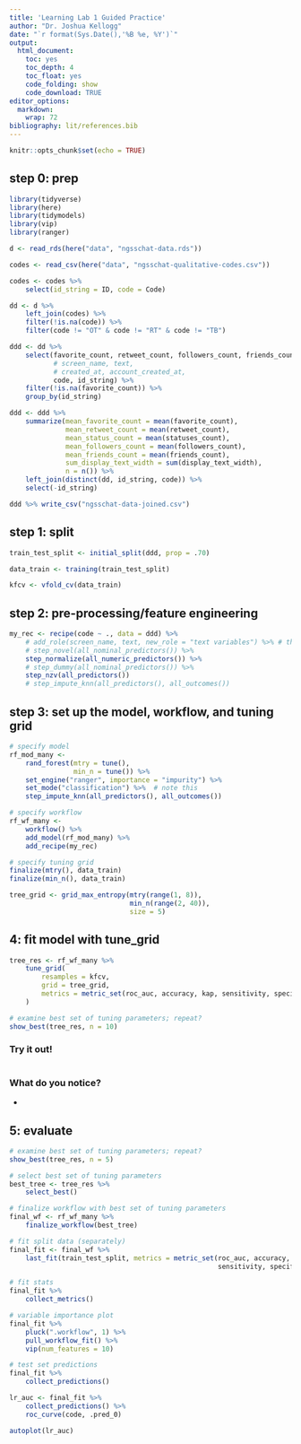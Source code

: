 ```yaml
---
title: 'Learning Lab 1 Guided Practice'
author: "Dr. Joshua Kellogg"
date: "`r format(Sys.Date(),'%B %e, %Y')`"
output:
  html_document:
    toc: yes
    toc_depth: 4
    toc_float: yes
    code_folding: show
    code_download: TRUE
editor_options:
  markdown:
    wrap: 72
bibliography: lit/references.bib
---
```


```r
knitr::opts_chunk$set(echo = TRUE)
```

## step 0: prep

```r
library(tidyverse)
library(here)
library(tidymodels)
library(vip)
library(ranger)

d <- read_rds(here("data", "ngsschat-data.rds"))

codes <- read_csv(here("data", "ngsschat-qualitative-codes.csv"))

codes <- codes %>% 
    select(id_string = ID, code = Code)

dd <- d %>% 
    left_join(codes) %>% 
    filter(!is.na(code)) %>% 
    filter(code != "OT" & code != "RT" & code != "TB")

ddd <- dd %>% 
    select(favorite_count, retweet_count, followers_count, friends_count, statuses_count, display_text_width, 
           # screen_name, text,
           # created_at, account_created_at,
           code, id_string) %>% 
    filter(!is.na(favorite_count)) %>% 
    group_by(id_string)

ddd <- ddd %>% 
    summarize(mean_favorite_count = mean(favorite_count),
              mean_retweet_count = mean(retweet_count),
              mean_status_count = mean(statuses_count),
              mean_followers_count = mean(followers_count),
              mean_friends_count = mean(friends_count),
              sum_display_text_width = sum(display_text_width),
              n = n()) %>% 
    left_join(distinct(dd, id_string, code)) %>% 
    select(-id_string)

ddd %>% write_csv("ngsschat-data-joined.csv")
```

## step 1: split 

```r
train_test_split <- initial_split(ddd, prop = .70)

data_train <- training(train_test_split)

kfcv <- vfold_cv(data_train)
```

## step 2: pre-processing/feature engineering

```r
my_rec <- recipe(code ~ ., data = ddd) %>% 
    # add_role(screen_name, text, new_role = "text variables") %>% # this can be any string
    # step_novel(all_nominal_predictors()) %>% 
    step_normalize(all_numeric_predictors()) %>%
    # step_dummy(all_nominal_predictors()) %>% 
    step_nzv(all_predictors())
    # step_impute_knn(all_predictors(), all_outcomes())
```

## step 3: set up the model, workflow, and tuning grid

```r
# specify model
rf_mod_many <-
    rand_forest(mtry = tune(),
                min_n = tune()) %>%
    set_engine("ranger", importance = "impurity") %>%
    set_mode("classification") %>%  # note this
    step_impute_knn(all_predictors(), all_outcomes())

# specify workflow
rf_wf_many <-
    workflow() %>%
    add_model(rf_mod_many) %>% 
    add_recipe(my_rec)

# specify tuning grid
finalize(mtry(), data_train)
finalize(min_n(), data_train)

tree_grid <- grid_max_entropy(mtry(range(1, 8)),
                              min_n(range(2, 40)),
                              size = 5)
```

## 4: fit model with tune_grid

```r
tree_res <- rf_wf_many %>% 
    tune_grid(
        resamples = kfcv,
        grid = tree_grid,
        metrics = metric_set(roc_auc, accuracy, kap, sensitivity, specificity, precision)
    )

# examine best set of tuning parameters; repeat?
show_best(tree_res, n = 10)
```
### Try it out!

```r

```

### What do you notice?

- 

## 5: evaluate

```r
# examine best set of tuning parameters; repeat?
show_best(tree_res, n = 5)

# select best set of tuning parameters
best_tree <- tree_res %>%
    select_best()

# finalize workflow with best set of tuning parameters
final_wf <- rf_wf_many %>% 
    finalize_workflow(best_tree)

# fit split data (separately)
final_fit <- final_wf %>% 
    last_fit(train_test_split, metrics = metric_set(roc_auc, accuracy, kap, 
                                                    sensitivity, specificity, precision))

# fit stats
final_fit %>%
    collect_metrics()

# variable importance plot
final_fit %>% 
    pluck(".workflow", 1) %>%   
    pull_workflow_fit() %>% 
    vip(num_features = 10)

# test set predictions
final_fit %>%
    collect_predictions() 

lr_auc <- final_fit %>% 
    collect_predictions() %>% 
    roc_curve(code, .pred_0)

autoplot(lr_auc)
```
